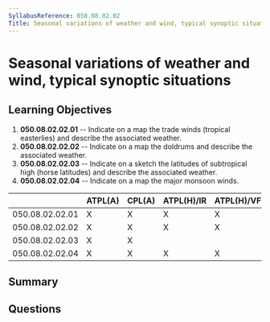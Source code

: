 ```yaml
---
SyllabusReference: 050.08.02.02
Title: Seasonal variations of weather and wind, typical synoptic situations
---
```


# Seasonal variations of weather and wind, typical synoptic situations

## Learning Objectives

1.  **050.08.02.02.01** -- Indicate on a map the trade winds (tropical
    easterlies) and describe the associated weather.
2.  **050.08.02.02.02** -- Indicate on a map the doldrums and describe the
    associated weather.
3.  **050.08.02.02.03** -- Indicate on a sketch the latitudes of subtropical high
    (horse latitudes) and describe the associated weather.
4.  **050.08.02.02.04** -- Indicate on a map the major monsoon winds.

|                 | ATPL(A) | CPL(A) | ATPL(H)/IR | ATPL(H)/VFR | CPL(H) | IR | CBIR(A) |
| --------------- | ------- | ------ | ---------- | ----------- | ------ | -- | ------- |
| 050.08.02.02.01 | X       | X      | X          | X           | X      |    |         |
| 050.08.02.02.02 | X       | X      | X          | X           | X      |    |         |
| 050.08.02.02.03 | X       | X      |            |             |        |    |         |
| 050.08.02.02.04 | X       | X      | X          | X           | X      |    |         |

## Summary

## Questions
